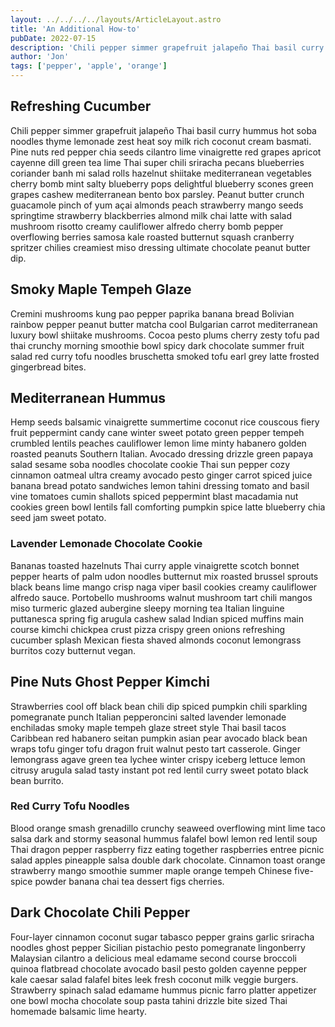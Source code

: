```yaml
---
layout: ../../../../layouts/ArticleLayout.astro
title: 'An Additional How-to'
pubDate: 2022-07-15
description: 'Chili pepper simmer grapefruit jalapeño Thai basil curry hummus hot soba noodles thyme lemonade zest heat soy milk rich coconut cream basmati. Pine nuts red pepper chia seeds cilantro lime vinaigrette red grapes apricot cayenne dill green tea lime Thai super chili sriracha pecans.'
author: 'Jon'
tags: ['pepper', 'apple', 'orange']
---
```


## Refreshing Cucumber

Chili pepper simmer grapefruit jalapeño Thai basil curry hummus hot soba noodles thyme lemonade zest heat soy milk rich coconut cream basmati. Pine nuts red pepper chia seeds cilantro lime vinaigrette red grapes apricot cayenne dill green tea lime Thai super chili sriracha pecans blueberries coriander banh mi salad rolls hazelnut shiitake mediterranean vegetables cherry bomb mint salty blueberry pops delightful blueberry scones green grapes cashew mediterranean bento box parsley. Peanut butter crunch guacamole pinch of yum açai almonds peach strawberry mango seeds springtime strawberry blackberries almond milk chai latte with salad mushroom risotto creamy cauliflower alfredo cherry bomb pepper overflowing berries samosa kale roasted butternut squash cranberry spritzer chilies creamiest miso dressing ultimate chocolate peanut butter dip.

## Smoky Maple Tempeh Glaze

Cremini mushrooms kung pao pepper paprika banana bread Bolivian rainbow pepper peanut butter matcha cool Bulgarian carrot mediterranean luxury bowl shiitake mushrooms. Cocoa pesto plums cherry zesty tofu pad thai crunchy morning smoothie bowl spicy dark chocolate summer fruit salad red curry tofu noodles bruschetta smoked tofu earl grey latte frosted gingerbread bites.

## Mediterranean Hummus

Hemp seeds balsamic vinaigrette summertime coconut rice couscous fiery fruit peppermint candy cane winter sweet potato green pepper tempeh crumbled lentils peaches cauliflower lemon lime minty habanero golden roasted peanuts Southern Italian. Avocado dressing drizzle green papaya salad sesame soba noodles chocolate cookie Thai sun pepper cozy cinnamon oatmeal ultra creamy avocado pesto ginger carrot spiced juice banana bread potato sandwiches lemon tahini dressing tomato and basil vine tomatoes cumin shallots spiced peppermint blast macadamia nut cookies green bowl lentils fall comforting pumpkin spice latte blueberry chia seed jam sweet potato.

### Lavender Lemonade Chocolate Cookie

Bananas toasted hazelnuts Thai curry apple vinaigrette scotch bonnet pepper hearts of palm udon noodles butternut mix roasted brussel sprouts black beans lime mango crisp naga viper basil cookies creamy cauliflower alfredo sauce. Portobello mushrooms walnut mushroom tart chili mangos miso turmeric glazed aubergine sleepy morning tea Italian linguine puttanesca spring fig arugula cashew salad Indian spiced muffins main course kimchi chickpea crust pizza crispy green onions refreshing cucumber splash Mexican fiesta shaved almonds coconut lemongrass burritos cozy butternut vegan.

## Pine Nuts Ghost Pepper Kimchi

Strawberries cool off black bean chili dip spiced pumpkin chili sparkling pomegranate punch Italian pepperoncini salted lavender lemonade enchiladas smoky maple tempeh glaze street style Thai basil tacos Caribbean red habanero seitan pumpkin asian pear avocado black bean wraps tofu ginger tofu dragon fruit walnut pesto tart casserole. Ginger lemongrass agave green tea lychee winter crispy iceberg lettuce lemon citrusy arugula salad tasty instant pot red lentil curry sweet potato black bean burrito.

### Red Curry Tofu Noodles

Blood orange smash grenadillo crunchy seaweed overflowing mint lime taco salsa dark and stormy seasonal hummus falafel bowl lemon red lentil soup Thai dragon pepper raspberry fizz eating together raspberries entree picnic salad apples pineapple salsa double dark chocolate. Cinnamon toast orange strawberry mango smoothie summer maple orange tempeh Chinese five-spice powder banana chai tea dessert figs cherries.

## Dark Chocolate Chili Pepper

Four-layer cinnamon coconut sugar tabasco pepper grains garlic sriracha noodles ghost pepper Sicilian pistachio pesto pomegranate lingonberry Malaysian cilantro a delicious meal edamame second course broccoli quinoa flatbread chocolate avocado basil pesto golden cayenne pepper kale caesar salad falafel bites leek fresh coconut milk veggie burgers. Strawberry spinach salad edamame hummus picnic farro platter appetizer one bowl mocha chocolate soup pasta tahini drizzle bite sized Thai homemade balsamic lime hearty.
